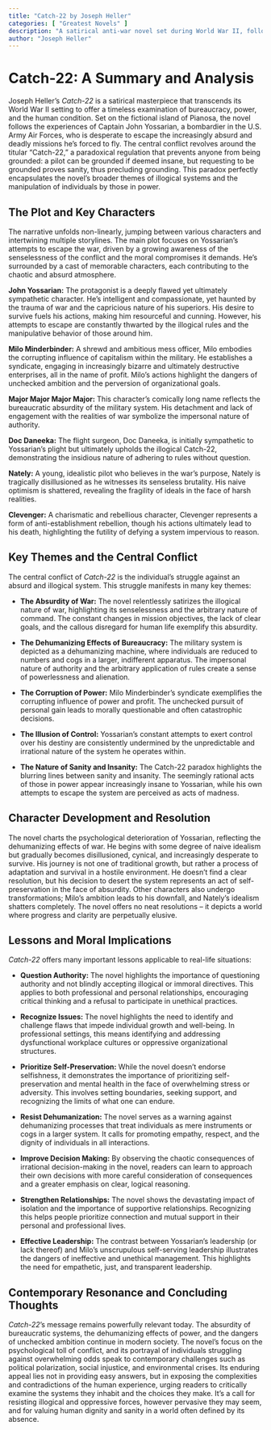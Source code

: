 ```yaml
---
title: "Catch-22 by Joseph Heller"
categories: [ "Greatest Novels" ]
description: "A satirical anti-war novel set during World War II, following bombardier John Yossarian."
author: "Joseph Heller"
---
```

# Catch-22: A Summary and Analysis

Joseph Heller's *Catch-22* is a satirical masterpiece that transcends its World War II setting to offer a timeless examination of bureaucracy, power, and the human condition.  Set on the fictional island of Pianosa, the novel follows the experiences of Captain John Yossarian, a bombardier in the U.S. Army Air Forces, who is desperate to escape the increasingly absurd and deadly missions he's forced to fly.  The central conflict revolves around the titular "Catch-22," a paradoxical regulation that prevents anyone from being grounded: a pilot can be grounded if deemed insane, but requesting to be grounded proves sanity, thus precluding grounding. This paradox perfectly encapsulates the novel's broader themes of illogical systems and the manipulation of individuals by those in power.

## The Plot and Key Characters

The narrative unfolds non-linearly, jumping between various characters and intertwining multiple storylines. The main plot focuses on Yossarian's attempts to escape the war, driven by a growing awareness of the senselessness of the conflict and the moral compromises it demands. He's surrounded by a cast of memorable characters, each contributing to the chaotic and absurd atmosphere.

**John Yossarian:** The protagonist is a deeply flawed yet ultimately sympathetic character. He's intelligent and compassionate, yet haunted by the trauma of war and the capricious nature of his superiors. His desire to survive fuels his actions, making him resourceful and cunning.  However, his attempts to escape are constantly thwarted by the illogical rules and the manipulative behavior of those around him.

**Milo Minderbinder:** A shrewd and ambitious mess officer, Milo embodies the corrupting influence of capitalism within the military. He establishes a syndicate, engaging in increasingly bizarre and ultimately destructive enterprises, all in the name of profit. Milo's actions highlight the dangers of unchecked ambition and the perversion of organizational goals.

**Major Major Major Major:**  This character's comically long name reflects the bureaucratic absurdity of the military system.  His detachment and lack of engagement with the realities of war symbolize the impersonal nature of authority.

**Doc Daneeka:** The flight surgeon, Doc Daneeka, is initially sympathetic to Yossarian's plight but ultimately upholds the illogical Catch-22, demonstrating the insidious nature of adhering to rules without question.

**Nately:** A young, idealistic pilot who believes in the war's purpose, Nately is tragically disillusioned as he witnesses its senseless brutality. His naive optimism is shattered, revealing the fragility of ideals in the face of harsh realities.

**Clevenger:** A charismatic and rebellious character, Clevenger represents a form of anti-establishment rebellion, though his actions ultimately lead to his death, highlighting the futility of defying a system impervious to reason.


## Key Themes and the Central Conflict

The central conflict of *Catch-22* is the individual's struggle against an absurd and illogical system.  This struggle manifests in many key themes:

* **The Absurdity of War:** The novel relentlessly satirizes the illogical nature of war, highlighting its senselessness and the arbitrary nature of command.  The constant changes in mission objectives, the lack of clear goals, and the callous disregard for human life exemplify this absurdity.

* **The Dehumanizing Effects of Bureaucracy:** The military system is depicted as a dehumanizing machine, where individuals are reduced to numbers and cogs in a larger, indifferent apparatus.  The impersonal nature of authority and the arbitrary application of rules create a sense of powerlessness and alienation.

* **The Corruption of Power:**  Milo Minderbinder's syndicate exemplifies the corrupting influence of power and profit.  The unchecked pursuit of personal gain leads to morally questionable and often catastrophic decisions.

* **The Illusion of Control:**  Yossarian's constant attempts to exert control over his destiny are consistently undermined by the unpredictable and irrational nature of the system he operates within.

* **The Nature of Sanity and Insanity:** The Catch-22 paradox highlights the blurring lines between sanity and insanity.  The seemingly rational acts of those in power appear increasingly insane to Yossarian, while his own attempts to escape the system are perceived as acts of madness.


## Character Development and Resolution

The novel charts the psychological deterioration of Yossarian, reflecting the dehumanizing effects of war. He begins with some degree of naive idealism but gradually becomes disillusioned, cynical, and increasingly desperate to survive. His journey is not one of traditional growth, but rather a process of adaptation and survival in a hostile environment. He doesn't find a clear resolution, but his decision to desert the system represents an act of self-preservation in the face of absurdity. Other characters also undergo transformations; Milo’s ambition leads to his downfall, and Nately’s idealism shatters completely. The novel offers no neat resolutions – it depicts a world where progress and clarity are perpetually elusive.

## Lessons and Moral Implications

*Catch-22* offers many important lessons applicable to real-life situations:

* **Question Authority:** The novel highlights the importance of questioning authority and not blindly accepting illogical or immoral directives. This applies to both professional and personal relationships, encouraging critical thinking and a refusal to participate in unethical practices.

* **Recognize Issues:** The novel highlights the need to identify and challenge flaws that impede individual growth and well-being. In professional settings, this means identifying and addressing dysfunctional workplace cultures or oppressive organizational structures.

* **Prioritize Self-Preservation:** While the novel doesn't endorse selfishness, it demonstrates the importance of prioritizing self-preservation and mental health in the face of overwhelming stress or adversity. This involves setting boundaries, seeking support, and recognizing the limits of what one can endure.

* **Resist Dehumanization:** The novel serves as a warning against dehumanizing processes that treat individuals as mere instruments or cogs in a larger system.  It calls for promoting empathy, respect, and the dignity of individuals in all interactions.

* **Improve Decision Making:** By observing the chaotic consequences of irrational decision-making in the novel, readers can learn to approach their own decisions with more careful consideration of consequences and a greater emphasis on clear, logical reasoning.

* **Strengthen Relationships:** The novel shows the devastating impact of isolation and the importance of supportive relationships. Recognizing this helps people prioritize connection and mutual support in their personal and professional lives.

* **Effective Leadership:**  The contrast between Yossarian’s leadership (or lack thereof) and Milo's unscrupulous self-serving leadership illustrates the dangers of ineffective and unethical management.  This highlights the need for empathetic, just, and transparent leadership.


## Contemporary Resonance and Concluding Thoughts

*Catch-22*'s message remains powerfully relevant today. The absurdity of bureaucratic systems, the dehumanizing effects of power, and the dangers of unchecked ambition continue in modern society. The novel's focus on the psychological toll of conflict, and its portrayal of individuals struggling against overwhelming odds speak to contemporary challenges such as political polarization, social injustice, and environmental crises. Its enduring appeal lies not in providing easy answers, but in exposing the complexities and contradictions of the human experience, urging readers to critically examine the systems they inhabit and the choices they make. It's a call for resisting illogical and oppressive forces, however pervasive they may seem, and for valuing human dignity and sanity in a world often defined by its absence.


